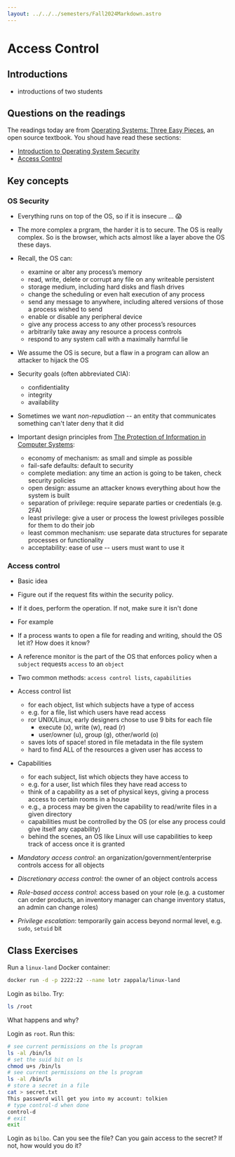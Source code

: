 ```yaml
---
layout: ../../../semesters/Fall2024Markdown.astro
---
```


# Access Control

## Introductions

- introductions of two students

## Questions on the readings

The readings today are from
[Operating Systems: Three Easy Pieces](https://pages.cs.wisc.edu/~remzi/OSTEP/),
an open source textbook. You shoud have read these sections:

- [Introduction to Operating System Security](hhttps://pages.cs.wisc.edu/~remzi/OSTEP/security-intro.pdf)
- [Access Control](https://pages.cs.wisc.edu/~remzi/OSTEP/security-access.pdf)

## Key concepts

### OS Security

- Everything runs on top of the OS, so if it is insecure ... 😱
- The more complex a prgram, the harder it is to secure. The OS is really
  complex. So is the browser, which acts almost like a layer above the OS these
  days.
- Recall, the OS can:

  - examine or alter any process’s memory
  - read, write, delete or corrupt any file on any writeable persistent
  - storage medium, including hard disks and flash drives
  - change the scheduling or even halt execution of any process
  - send any message to anywhere, including altered versions of those a process
    wished to send
  - enable or disable any peripheral device
  - give any process access to any other process’s resources
  - arbitrarily take away any resource a process controls
  - respond to any system call with a maximally harmful lie

- We assume the OS is secure, but a flaw in a program can allow an attacker to
  hijack the OS

- Security goals (often abbreviated CIA):
  - confidentiality
  - integrity
  - availability
- Sometimes we want _non-repudiation_ -- an entity that communicates something
  can't later deny that it did

- Important design principles from
  [The Protection of Information in Computer Systems](https://web.mit.edu/Saltzer/www/publications/protection/):

  - economy of mechanism: as small and simple as possible
  - fail-safe defaults: default to security
  - complete mediation: any time an action is going to be taken, check security
    policies
  - open design: assume an attacker knows everything about how the system is
    built
  - separation of privilege: require separate parties or credentials (e.g. 2FA)
  - least privilege: give a user or process the lowest privileges possible for
    them to do their job
  - least common mechanism: use separate data structures for separate processes
    or functionality
  - acceptability: ease of use -- users must want to use it

### Access control

- Basic idea
- Figure out if the request fits within the security policy.
- If it does, perform the operation. If not, make sure it isn't done
- For example

- If a process wants to open a file for reading and writing, should the OS let
  it? How does it know?

- A reference monitor is the part of the OS that enforces policy when a
  `subject` requests `access` to an `object`
- Two common methods: `access control lists`, `capabilities`
- Access control list

  - for each object, list which subjects have a type of access
  - e.g. for a file, list which users have read access
  - ror UNIX/Linux, early designers chose to use 9 bits for each file
    - execute (x), write (w), read (r)
    - user/owner (u), group (g), other/world (o)
  - saves lots of space! stored in file metadata in the file system
  - hard to find ALL of the resources a given user has access to

- Capabilities

  - for each subject, list which objects they have access to
  - e.g. for a user, list which files they have read access to
  - think of a capability as a set of physical keys, giving a process access to
    certain rooms in a house
  - e.g., a process may be given the capability to read/write files in a given
    directory
  - capabilities must be controlled by the OS (or else any process could give
    itself any capability)
  - behind the scenes, an OS like Linux will use capabilities to keep track of
    access once it is granted

- _Mandatory access control_: an organization/government/enterprise controls
  access for all objects
- _Discretionary access control_: the owner of an object controls access
- _Role-based access control_: access based on your role (e.g. a customer can
  order products, an inventory manager can change inventory status, an admin can
  change roles)
- _Privilege escalation_: temporarily gain access beyond normal level, e.g.
  `sudo`, `setuid` bit

## Class Exercises

Run a `linux-land` Docker container:

```bash
docker run -d -p 2222:22 --name lotr zappala/linux-land
```

Login as `bilbo`. Try:

```bash
ls /root
```

What happens and why?

Login as `root`. Run this:

```bash
# see current permissions on the ls program
ls -al /bin/ls
# set the suid bit on ls
chmod u+s /bin/ls
# see current permissions on the ls program
ls -al /bin/ls
# store a secret in a file
cat > secret.txt
This password will get you into my account: tolkien
# type control-d when done
control-d
# exit
exit
```

Login as `bilbo`. Can you see the file? Can you gain access to the secret? If
not, how would you do it?
